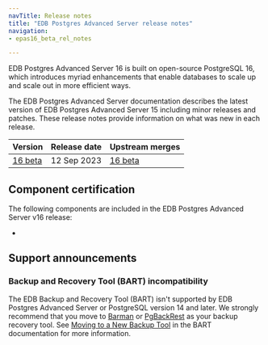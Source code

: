 ```yaml
---
navTitle: Release notes
title: "EDB Postgres Advanced Server release notes"
navigation:
- epas16_beta_rel_notes

---
```


EDB Postgres Advanced Server 16 is built on open-source PostgreSQL 16, which introduces myriad enhancements that enable databases to scale up and scale out in more efficient ways. 

The EDB Postgres Advanced Server documentation describes the latest version of EDB Postgres Advanced Server 15 including minor releases and patches. These release notes provide information on what was new in each release. 

| Version                               | Release date | Upstream merges                                                                                                                                                       | 
| ------------------------------------- | ------------ | --------------------------------------------------------------------------------------------------------------------------------------------------------------------- | 
| [16 beta](epas16_beta_rel_notes)      | 12 Sep 2023 | [16 beta](https://www.postgresql.org/docs/16/release-16.html)


## Component certification

The following components are included in the EDB Postgres Advanced Server v16 release:

-

## Support announcements

### Backup and Recovery Tool (BART) incompatibility

The EDB Backup and Recovery Tool (BART) isn't supported by EDB Postgres Advanced Server or PostgreSQL version 14 and later. We strongly recommend that you move to [Barman](/supported-open-source/barman/) or [PgBackRest](/supported-open-source/pgbackrest/) as your backup recovery tool. See [Moving to a New Backup Tool](/bart/latest/bart_migration/) in the BART documentation for more information.
